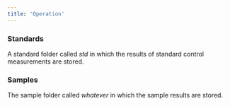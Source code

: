 ```yaml
---
title: 'Operation'
---
```




### Standards
A standard folder called *std* in which the results of standard control measurements are stored.

### Samples
The sample folder called *whatever* in which the sample results are stored.